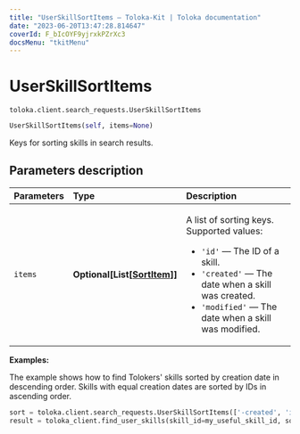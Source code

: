 ```yaml
---
title: "UserSkillSortItems — Toloka-Kit | Toloka documentation"
date: "2023-06-20T13:47:28.814647"
coverId: F_bIcOYF9yjrxkPZrXc3
docsMenu: "tkitMenu"
---
```


# UserSkillSortItems

`toloka.client.search_requests.UserSkillSortItems`

```python
UserSkillSortItems(self, items=None)
```

Keys for sorting skills in search results.

## Parameters description

| Parameters | Type | Description |
| :----------| :----| :-----------|
`items`|**Optional\[List\[[SortItem](/docs/toloka-kit/reference/toloka.client.search_requests.UserSkillSortItems.SortItem)\]\]**|<p>A list of sorting keys. Supported values:</p> <ul> <li>`'id'` — The ID of a skill.</li> <li>`'created'` — The date when a skill was created.</li> <li>`'modified'` — The date when a skill was modified.</li> </ul>

**Examples:**

The example shows how to find Tolokers' skills sorted by creation date in descending order. Skills with equal creation dates are sorted by IDs in ascending order.

```python
sort = toloka.client.search_requests.UserSkillSortItems(['-created', 'id'])
result = toloka_client.find_user_skills(skill_id=my_useful_skill_id, sort=sort, limit=10)
```
